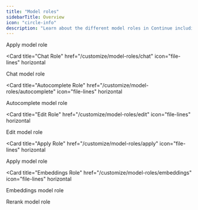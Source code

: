 ```yaml
---
title: "Model roles"
sidebarTitle: Overview
icon: "circle-info"
description: "Learn about the different model roles in Continue including chat, autocomplete, edit, apply, embeddings, and reranking for customizing your AI coding assistant's capabilities"
---
```


<CardGroup>
  <Card title="Introduction" href="/customize/model-roles" icon="file-lines" horizontal >
    Apply model role
  </Card>

<Card
  title="Chat Role"
  href="/customize/model-roles/chat"
  icon="file-lines"
  horizontal
>
  Chat model role
</Card>

<Card
  title="Autocomplete Role"
  href="/customize/model-roles/autocomplete"
  icon="file-lines"
  horizontal
>
  Autocomplete model role
</Card>

<Card
  title="Edit Role"
  href="/customize/model-roles/edit"
  icon="file-lines"
  horizontal
>
  Edit model role
</Card>

<Card
  title="Apply Role"
  href="/customize/model-roles/apply"
  icon="file-lines"
  horizontal
>
  Apply model role
</Card>

<Card
  title="Embeddings Role"
  href="/customize/model-roles/embeddings"
  icon="file-lines"
  horizontal
>
  Embeddings model role
</Card>

  <Card title="Rerank Role" href="/customize/model-roles/reranking" icon="file-lines" horizontal >
    Rerank model role
  </Card>
</CardGroup>
